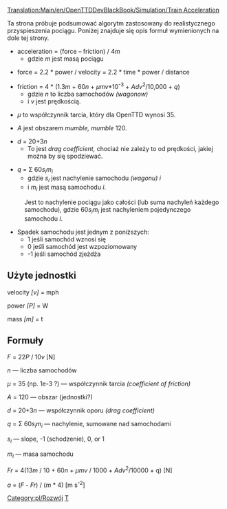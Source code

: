 [[Translation:Main/en/OpenTTDDevBlackBook/Simulation/Train Acceleration]] {{en/-}}
<!--{{en/DevDoc}}-->{{pl/Rozwój}}

Ta strona próbuje podsumować algorytm zastosowany do realistycznego przyspieszenia pociągu. Poniżej znajduje się opis formuł wymienionych na dole tej strony.


* acceleration = (force &ndash; friction) / 4''m''
** gdzie ''m'' jest masą pociągu

* force = 2.2 * power / velocity = 2.2 * time * power / distance

* friction = 4 * (1.3''m'' + 60''n'' + ''&mu;mv''*10<sup>-3</sup> + ''Adv''<sup>2</sup>/10,000 + ''q'')
** gdzie ''n'' to liczba samochodów ''(wagonow)''
** i ''v'' jest prędkością.

* ''&mu;'' to współczynnik tarcia, który dla OpenTTD wynosi 35.

* ''A'' jest obszarem ''mumble, mumble'' 120.

* ''d'' = 20+3''n''
** To jest ''drag coefficient,'' chociaż nie zależy to od prędkości, jakiej można by się spodziewać.

* ''q'' = &Sigma; 60''s<sub>i</sub>m<sub>i</sub>''
** gdzie ''s<sub>i</sub>'' jest nachylenie samochodu ''(wagonu)'' ''i''
** i ''m<sub>i</sub>'' jest masą samochodu ''i''.
: Jest to nachylenie pociągu jako całości (lub suma nachyleń każdego samochodu), gdzie 60''s<sub>i</sub>m<sub>i</sub>'' jest nachyleniem pojedynczego samochodu ''i''.
* Spadek samochodu jest jednym z poniższych:
** 1 jeśli samochód wznosi się
** 0 jeśli samochód jest wzpoziomowany
** -1 jeśli samochód zjeżdża




== Użyte jednostki ==

velocity ''[v]'' = mph

power ''[P]'' = W

mass ''[m]'' = t

== Formuły ==

''F'' = 22''P'' / 10''v'' [N]

''n'' &mdash; liczba samochodów

''&mu;'' = 35 (np. 1e-3 ?) &mdash; współczynnik tarcia ''(coefficient of friction)''

''A'' = 120 &mdash; obszar (jednostki?)

''d'' = 20+3''n'' &mdash; współczynnik oporu ''(drag coefficient)''

''q'' = &Sigma; 60''s<sub>i</sub>m<sub>i</sub>'' &mdash; nachylenie, sumowane nad samochodami

''s<sub>i</sub>'' &mdash; slope, -1 (schodzenie), 0, or 1

''m<sub>i</sub>'' &mdash; masa samochodu

''Fr'' = 4(13''m'' / 10 + 60''n'' + ''&mu;mv'' / 1000 + ''Adv''<sup>2</sup>/10000 + q) [N]

''a'' = (''F'' - ''Fr'') / (''m'' * 4) [m s<sup>-2</sup>]

<!--[[Category:en/Development]]--> [[Category:pl/Rozwój]]
<!--[[Category:en/OpenTTDDevBlackBook|T]]--> [[Category:pl/OpenTTDDevBlackBook|T]]